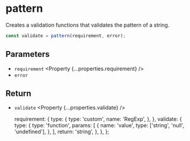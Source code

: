 
<Title>pattern | Modular Forms</Title>
<Meta
  name="description"
  content="Creates a validation functions that validates the pattern of a string."
/>

# pattern

Creates a validation functions that validates the pattern of a string.

```ts
const validate = pattern(requirement, error);
```

## Parameters

- `requirement` <Property {...properties.requirement} />
- `error` <Property type="string" />

## Return

- `validate` <Property {...properties.validate} />

  requirement: {
    type: {
      type: 'custom',
      name: 'RegExp',
    },
  },
  validate: {
    type: {
      type: 'function',
      params: [
        {
          name: 'value',
          type: ['string', 'null', 'undefined'],
        },
      ],
      return: 'string',
    },
  },
};
